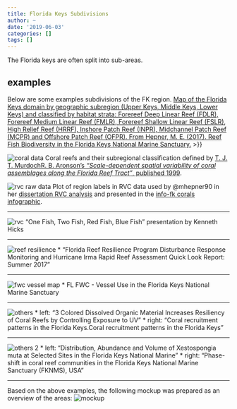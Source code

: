 ```yaml
---
title: Florida Keys Subdivisions
author: ~
date: '2019-06-03'
categories: []
tags: []
---
```


The Florida keys are often split into sub-areas.

## examples
Below are some examples subdivisions of the FK region.
[Map of the Florida Keys domain by geographic subregion (Upper Keys, Middle Keys, Lower Keys) and classified by habitat strata: Forereef Deep Linear Reef (FDLR), Forereef Medium Linear Reef (FMLR), Forereef Shallow Linear Reef (FSLR), High Relief Reef (HRRF), Inshore Patch Reef (INPR), Midchannel Patch Reef (MCPR) and Offshore Patch Reef (OFPR). From Hepner, M. E. (2017). Reef Fish Biodiversity in the Florida Keys National Marine Sanctuary.](mpas_fk_subdiv_mhepner_fig3.png)
>}}


![coral data](coral-assemblages.png)
Coral reefs and their subregional classification defined by [T. J. T. MurdochR. B. Aronson's *"Scale-dependent spatial variability of coral assemblages along the Florida Reef Tract"*, published
 1999](https://link.springer.com/article/10.1007/s003380050210).

![rvc raw data](rvc-raw.png)
Plot of region labels in RVC data used by @mhepner90 in her [dissertation RVC analysis](https://github.com/mhepner90/RVC/blob/master/map_regions.Rmd) and presented in the [info-fk corals infographic](https://marinebon.github.io/info-fk/corals.html).

------------------------------------------------------------------------------

![rvc](rvc.png)
"One Fish, Two Fish, Red Fish, Blue Fish" presentation by Kenneth Hicks

------------------------------------------------------------------------------

![reef resilience](fl-reef-resilience.png)
* "Florida Reef Resilience Program Disturbance Response Monitoring and Hurricane Irma Rapid Reef Assessment Quick Look Report: Summer 2017"

------------------------------------------------------------------------------

![fwc vessel map](fwc-vessels.png)
* FL FWC - Vessel Use in the Florida Keys National Marine Sanctuary

------------------------------------------------------------------------------

![others](others.png)
* left: "3 Colored Dissolved Organic Material Increases Resiliency of Coral Reefs by Controlling Exposure to UV"
* right: "Coral recruitment patterns in the Florida Keys.Coral recruitment patterns in the Florida Keys"

------------------------------------------------------------------------------

![others 2](others-2.png)
* left: "Distribution, Abundance and Volume of Xestospongia muta at Selected Sites in the Florida Keys National Marine"
* right: "Phase-shift in coral reef communities in the Florida Keys National Marine Sanctuary (FKNMS), USA"

------------------------------------------------------------------------------

Based on the above examples, the following mockup was prepared as an overview of the areas:
![mockup](overview-mockup.png)
